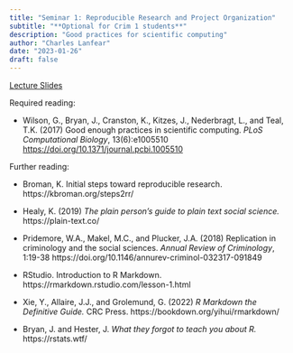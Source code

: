 ```yaml
---
title: "Seminar 1: Reproducible Research and Project Organization"
subtitle: "**Optional for Crim 1 students**"
description: "Good practices for scientific computing"
author: "Charles Lanfear"
date: "2023-01-26"
draft: false
---
```


[Lecture Slides](https://clanfear.github.io/ioc_crmw/_lectures/1_reproducible-research/slides_reproducible-research.html)

Required reading:

* Wilson, G., Bryan, J., Cranston, K., Kitzes, J., Nederbragt, L., and Teal, T.K. (2017) Good enough practices in scientific computing. *PLoS Computational Biology*, 13(6):e1005510 [https://doi.org/10.1371/journal.pcbi.1005510](https://doi.org/10.1371/journal.pcbi.1005510)

Further reading:

* Broman, K. Initial steps toward reproducible research. https://kbroman.org/steps2rr/ 

* Healy, K. (2019) *The plain person’s guide to plain text social science.* https://plain-text.co/

* Pridemore, W.A., Makel, M.C., and Plucker, J.A. (2018) Replication in criminology and the social sciences. *Annual Review of Criminology*, 1:19-38 https://doi.org/10.1146/annurev-criminol-032317-091849

* RStudio. Introduction to R Markdown. https://rmarkdown.rstudio.com/lesson-1.html

* Xie, Y., Allaire, J.J., and Grolemund, G. (2022) *R Markdown the Definitive Guide.* CRC Press. https://bookdown.org/yihui/rmarkdown/

* Bryan, J. and Hester, J. *What they forgot to teach you about R.* https://rstats.wtf/
